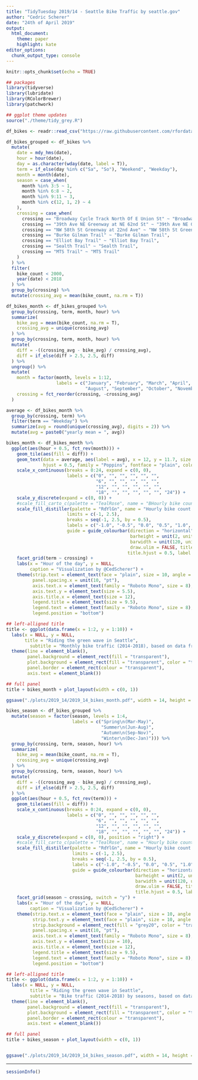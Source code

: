 ```yaml
---
title: "TidyTuesday 2019/14 - Seattle Bike Traffic by seattle.gov"
author: "Cedric Scherer"
date: "24th of April 2019"
output:
  html_document:
    theme: paper
    highlight: kate
editor_options: 
  chunk_output_type: console
---
```


```r
knitr::opts_chunk$set(echo = TRUE)
```

```r
## packages
library(tidyverse)
library(lubridate)
library(RColorBrewer)
library(patchwork)

## ggplot theme updates
source("./theme/tidy_grey.R")
```

```r
df_bikes <- readr::read_csv("https://raw.githubusercontent.com/rfordatascience/tidytuesday/master/data/2019/2019-04-02/bike_traffic.csv")
```

```r
df_bikes_grouped <- df_bikes %>%
  mutate(
    date = mdy_hms(date),
    hour = hour(date),
    day = as.character(wday(date, label = T)),
    term = if_else(day %in% c("Sa", "So"), "Weekend", "Weekday"),
    month = month(date),
    season = case_when(
      month %in% 3:5 ~ 1,
      month %in% 6:8 ~ 2,
      month %in% 9:11 ~ 3,
      month %in% c(12, 1, 2) ~ 4
    ),
    crossing = case_when(
      crossing == "Broadway Cycle Track North Of E Union St" ~ "Broadway Cycle Track",
      crossing == "39th Ave NE Greenway at NE 62nd St" ~ "39th Ave NE Greenway",
      crossing == "NW 58th St Greenway at 22nd Ave" ~ "NW 58th St Greenway",
      crossing == "Burke Gilman Trail" ~ "Burke Gilman Trail",
      crossing == "Elliot Bay Trail" ~ "Elliot Bay Trail",
      crossing == "Sealth Trail" ~ "Sealth Trail",
      crossing == "MTS Trail" ~ "MTS Trail"
    )
  ) %>% 
  filter(
    bike_count < 2000,
    year(date) < 2018
  ) %>% 
  group_by(crossing) %>% 
  mutate(crossing_avg = mean(bike_count, na.rm = T))
```

```r
df_bikes_month <- df_bikes_grouped %>% 
  group_by(crossing, term, month, hour) %>% 
  summarize(
    bike_avg = mean(bike_count, na.rm = T),
    crossing_avg = unique(crossing_avg)
  ) %>% 
  group_by(crossing, term, month, hour) %>% 
  mutate(
    diff = -((crossing_avg - bike_avg) / crossing_avg), 
    diff = if_else(diff > 2.5, 2.5, diff)
  ) %>% 
  ungroup() %>% 
  mutate(
    month = factor(month, levels = 1:12, 
                   labels = c("January", "February", "March", "April", "May", "June", "July", 
                              "August", "September", "October", "November", "December")),
    crossing = fct_reorder(crossing, -crossing_avg)
  )

average <- df_bikes_month %>% 
  group_by(crossing, term) %>% 
  filter(term == "Weekday") %>% 
  summarize(avg = round(unique(crossing_avg), digits = 2)) %>% 
  mutate(avg = paste0("yearly mean = ", avg))

bikes_month <- df_bikes_month %>% 
  ggplot(aes(hour + 0.5, fct_rev(month))) +
    geom_tile(aes(fill = diff)) +
    geom_text(data = average, aes(label = avg), x = 12, y = 11.7, size = 2.2, 
              hjust = 0.5, family = "Poppins", fontface = "plain", color = "grey20") +
    scale_x_continuous(breaks = 0:24, expand = c(0, 0),
                       labels = c("0", "", "", "", "", "", 
                                  "6", "", "", "", "", "",
                                  "12", "", "", "", "", "",
                                  "18", "", "", "", "", "", "24")) +
    scale_y_discrete(expand = c(0, 0)) +
    #scale_fill_carto_c(palette = "TealRose", name = "BHourly bike count relative to yearly mean per crossing", 
    scale_fill_distiller(palette = "RdYlGn", name = "Hourly bike count relative to yearly mean per crossing",
                       limits = c(-1, 2.5),
                       breaks = seq(-1, 2.5, by = 0.5), 
                       labels = c("-1.0", "-0.5", "0.0", "0.5", "1.0", "1.5", "2.0", "\u22652.5"),
                       guide = guide_colourbar(direction = "horizontal",
                                               barheight = unit(2, units = "mm"), 
                                               barwidth = unit(120, units = "mm"),
                                               draw.ulim = FALSE, title.position = 'top',
                                              title.hjust = 0.5, label.hjust = 0.5)) +
    facet_grid(term ~ crossing) +
    labs(x = "Hour of the day", y = NULL,
         caption = "Visualization by @CedScherer") +
    theme(strip.text = element_text(face = "plain", size = 10, angle = 0),
          panel.spacing.x = unit(10, "pt"), 
          axis.text.x = element_text(family = "Roboto Mono", size = 8),
          axis.text.y = element_text(size = 5.5),
          axis.title.x = element_text(size = 12),
          legend.title = element_text(size = 9.5),
          legend.text = element_text(family = "Roboto Mono", size = 8),
          legend.position = "bottom")

## left-alligned title
title <- ggplot(data.frame(x = 1:2, y = 1:10)) +
  labs(x = NULL, y = NULL,
       title = "Riding the green wave in Seattle",
         subtitle = "Monthly bike traffic (2014-2018), based on data from seattle.gov\n") +
  theme(line = element_blank(),
        panel.background = element_rect(fill = "transparent"),
        plot.background = element_rect(fill = "transparent", color = "transparent"),
        panel.border = element_rect(colour = "transparent"),
        axis.text = element_blank())

## full panel
title + bikes_month + plot_layout(width = c(0, 1))

ggsave("./plots/2019_14/2019_14_bikes_month.pdf", width = 14, height = 4.75, device = cairo_pdf)
```

```r
bikes_season <- df_bikes_grouped %>% 
  mutate(season = factor(season, levels = 1:4, 
                         labels = c("Spring\n(Mar-May)", 
                                    "Summer\n(Jun-Aug)", 
                                    "Autumn\n(Sep-Nov)", 
                                    "Winter\n(Dec-Jan)"))) %>% 
  group_by(crossing, term, season, hour) %>% 
  summarize(
    bike_avg = mean(bike_count, na.rm = T),
    crossing_avg = unique(crossing_avg)
  ) %>% 
  group_by(crossing, term, season, hour) %>% 
  mutate(
    diff = -((crossing_avg - bike_avg) / crossing_avg), 
    diff = if_else(diff > 2.5, 2.5, diff)
  ) %>% 
  ggplot(aes(hour + 0.5, fct_rev(term))) +
    geom_tile(aes(fill = diff)) +
    scale_x_continuous(breaks = 0:24, expand = c(0, 0),
                       labels = c("0", "", "", "", "", "", 
                                  "6", "", "", "", "", "",
                                  "12", "", "", "", "", "",
                                  "18", "", "", "", "", "", "24")) +
    scale_y_discrete(expand = c(0, 0), position = "right") +
    #scale_fill_carto_c(palette = "TealRose", name = "Hourly bike count relative to yearly mean per crossing", 
    scale_fill_distiller(palette = "RdYlGn", name = "Hourly bike count relative to yearly mean per crossing",
                         limits = c(-1, 2.5),
                         breaks = seq(-1, 2.5, by = 0.5), 
                         labels = c("-1.0", "-0.5", "0.0", "0.5", "1.0", "1.5", "2.0", "\u22652.5"),
                         guide = guide_colourbar(direction = "horizontal",
                                                 barheight = unit(2, units = "mm"), 
                                                 barwidth = unit(120, units = "mm"),
                                                 draw.ulim = FALSE, title.position = 'top',
                                                 title.hjust = 0.5, label.hjust = 0.5)) +
    facet_grid(season ~ crossing, switch = "y") +
    labs(x = "Hour of the day", y = NULL,
         caption = "Visualization by @CedScherer") +
    theme(strip.text.x = element_text(face = "plain", size = 10, angle = 0),
          strip.text.y = element_text(face = "plain", size = 10, angle = 180),
          strip.background = element_rect(fill = "grey20", color = "transparent"),
          panel.spacing.x = unit(10, "pt"), 
          axis.text.x = element_text(family = "Roboto Mono", size = 8),
          axis.text.y = element_text(size = 10),
          axis.title.x = element_text(size = 12),
          legend.title = element_text(size = 9.5),
          legend.text = element_text(family = "Roboto Mono", size = 8),
          legend.position = "bottom")

## left-alligned title
title <- ggplot(data.frame(x = 1:2, y = 1:10)) +
  labs(x = NULL, y = NULL,
         title = "Riding the green wave in Seattle",
         subtitle = "Bike traffic (2014-2018) by seasons, based on data from seattle.gov\n") +
  theme(line = element_blank(),
        panel.background = element_rect(fill = "transparent"),
        plot.background = element_rect(fill = "transparent", color = "transparent"),
        panel.border = element_rect(colour = "transparent"),
        axis.text = element_blank())

## full panel
title + bikes_season + plot_layout(width = c(0, 1))


ggsave("./plots/2019_14/2019_14_bikes_season.pdf", width = 14, height = 5, device = cairo_pdf)
```

***

```r
sessionInfo()
```
